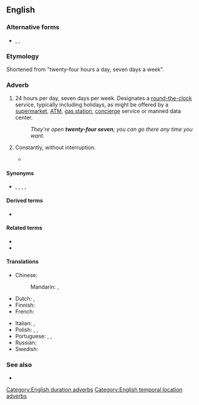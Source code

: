 {{also|twenty-four/seven}}
==English==

===Alternative forms===
* {{l|en|24/7}}, {{l|en|24-7}}, {{l|en|twenty-four/seven}}

===Etymology===
Shortened from "twenty-four hours a day, seven days a week".

===Adverb===
{{en-adv|-}}

# 24 hours per day, seven days per week. Designates a [[round the clock|round-the-clock]] service, typically including holidays, as might be offered by a [[supermarket]], [[ATM]], [[gas station]], [[concierge]] service or manned data center.
#: ''They're open '''twenty-four seven'''; you can go there any time you want.''
# {{lb|en|colloquial}} Constantly, without interruption.
#* {{quote-song|en|year=2000|title=[[w:Stan (song)|Stan]]|composer=[[w:Eminem|Eminem]]|album=[[w:The Marshall Mathers LP|The Marshall Mathers LP]]|passage=My girlfriend's jealous 'cause I talk about you '''twenty-four seven'''}}

====Synonyms====
* {{l|en|all the time}}, {{l|en|constantly}}, {{l|en|continuously}}, {{l|en|non-stop}}, {{l|en|twenty-four hours a day}}

====Derived terms====
* {{l|en|twenty-five/eight}} {{qualifier|colloquial}}

====Related terms====
* {{l|en|24/5}}
* {{l|en|24/7/365}}

====Translations====
{{trans-top|constantly}}
* Chinese:
*: Mandarin: {{t|cmn|[[一週]]7[[天]]，[[每天]]24[[小時]]}}, {{t|cmn|[[一周]]7[[天]]，[[每天]]24[[小时]]|tr=yīzhōu qī tiān, měitiān èrshísì xiǎoshí}}
* Dutch: {{t|nl|vierentwintig uur op vierentwintig}}, {{t|nl|zeven dagen op zeven}}
* Finnish: {{t|fi|[[kaksikymmentäneljä]] [[seitsemän]]}}
* French: {{t|fr|[[vingt-quatre heures sur vingt-quatre]], [[sept jours sur sept]]}}
{{trans-mid}}
* Italian: {{t|it|tutti i giorni 24 ore su 24}}, {{t|it|tutti i giorni ventiquatt'ore su ventiquattro}}
* Polish: {{t|pl|dwadzieścia cztery na dobę}}, {{t|pl|dwadzieścia cztery godziny na dobę}}, {{t|pl|siedem dni w tygodniu}}
* Portuguese: {{t+|pt|todo dia}}, {{t|pt|o dia todo}}, {{t|pt|o dia inteiro}}
* Russian: {{t|ru|два́дцать четы́ре часа́ в су́тки, семь дней в неде́лю}}
* Swedish: {{t+|sv|dygnet runt}}
{{trans-bottom}}

===See also===
* {{l|en|around the clock}}

[[Category:English duration adverbs]]
[[Category:English temporal location adverbs]]